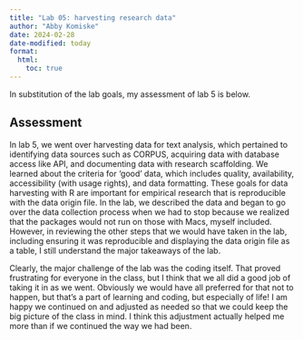 ```yaml
---
title: "Lab 05: harvesting research data"
author: "Abby Komiske"
date: 2024-02-28
date-modified: today
format: 
  html:
    toc: true
---
```


In substitution of the lab goals, my assessment of lab 5 is below. 

## Assessment 

In lab 5, we went over harvesting data for text analysis, which pertained to identifying data sources such as CORPUS, acquiring data with database access like API, and documenting data with research scaffolding. We learned about the criteria for ‘good’ data, which includes quality, availability, accessibility (with usage rights), and data formatting. These goals for data harvesting with R are important for empirical research that is reproducible with the data origin file. In the lab, we described the data and began to go over the data collection process when we had to stop because we realized that the packages would not run on those with Macs, myself included. However, in reviewing the other steps that we would have taken in the lab, including ensuring it was reproducible and displaying the data origin file as a table, I still understand the major takeaways of the lab. 

Clearly, the major challenge of the lab was the coding itself. That proved frustrating for everyone in the class, but I think that we all did a good job of taking it in as we went. Obviously we would have all preferred for that not to happen, but that's a part of learning and coding, but especially of life! I am happy we continued on and adjusted as needed so that we could keep the big picture of the class in mind. I think this adjustment actually helped me more than if we continued the way we had been.  
